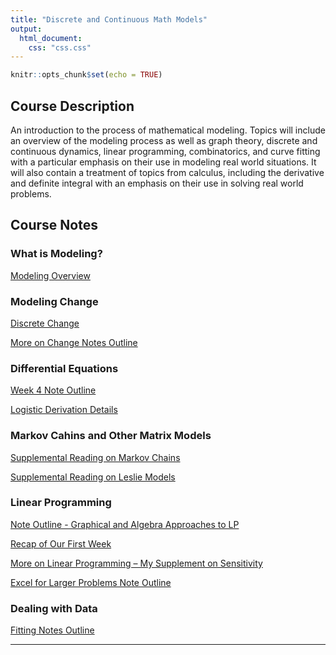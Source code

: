 ```yaml
---
title: "Discrete and Continuous Math Models"
output:
  html_document:
    css: "css.css"
---
```


```r
knitr::opts_chunk$set(echo = TRUE)
```

## Course Description

An introduction to the process of mathematical modeling. Topics will include an overview of the modeling process as well as graph theory, discrete and continuous dynamics, linear programming, combinatorics, and curve fitting with a particular emphasis on their use in modeling real world situations. It will also contain a treatment of topics from calculus, including the derivative and definite integral with an emphasis on their use in solving real world problems.


## Course Notes

### What is Modeling?

[Modeling Overview](https://asulearn.appstate.edu/pluginfile.php/3148608/mod_resource/content/1/ModelingOverview.pdf)

### Modeling Change

[Discrete Change](https://asulearn.appstate.edu/pluginfile.php/3148616/mod_resource/content/1/Week%202%20-%20Discrete%20change%20Note%20Outline.pdf)

[More on Change Notes Outline](https://asulearn.appstate.edu/pluginfile.php/3148623/mod_resource/content/1/Week%203%20-%20More%20on%20Change.pdf)

### Differential Equations

[Week 4 Note Outline](https://asulearn.appstate.edu/pluginfile.php/3148637/mod_resource/content/1/DE%20Notes-Yeast.pdf)

[Logistic Derivation Details](https://asulearn.appstate.edu/pluginfile.php/3148638/mod_resource/content/1/logistic-solution.pdf)

### Markov Cahins and Other Matrix Models

[Supplemental Reading on Markov Chains](https://asulearn.appstate.edu/pluginfile.php/3148655/mod_resource/content/2/Markov%20Chains%20Notes%20Complete.pdf)

[Supplemental Reading on Leslie Models](https://asulearn.appstate.edu/pluginfile.php/3148661/mod_resource/content/4/Leslie%20Population%20Models.pdf)

### Linear Programming

[Note Outline - Graphical and Algebra Approaches to LP](https://asulearn.appstate.edu/pluginfile.php/3148670/mod_resource/content/1/Linear%20Programming%20Note%20Outline.pdf)

[Recap of Our First Week](https://asulearn.appstate.edu/pluginfile.php/3666626/mod_resource/content/1/week9%20seque.pdf)

[More on Linear Programming -- My Supplement on Sensitivity](https://asulearn.appstate.edu/pluginfile.php/3148677/mod_resource/content/1/LinearProgramming-part%202.pdf)

[Excel for Larger Problems Note Outline](https://asulearn.appstate.edu/pluginfile.php/3148675/mod_resource/content/2/Week%209-LP%20Excel%20Notes.pdf)

### Dealing with Data

[Fitting Notes Outline](https://asulearn.appstate.edu/pluginfile.php/3148690/mod_resource/content/2/Fitting%20Note%20Outline-new.pdf)

__________
